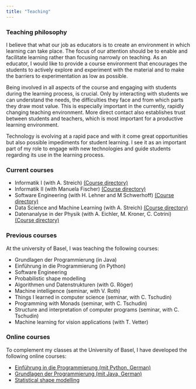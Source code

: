 ```yaml
---
title: "Teaching"
---
```


### Teaching philosophy

I believe that what our job as educators is to create an environment in which 
learning can take place. The focus of our attention should be to enable and facilitate learning
rather than focusing narrowly on teaching. As an educator, I would like to provide a course environment that encourages the students to actively explore and experiment with the material and to make the 
barriers to experimentation as low as possible. 

Being involved in all aspects of the course and engaging with students during the learning process, is crucial. Only by interacting with students we can understand the needs, the difficulties 
they face and from which parts they draw most value. This is especially important in the currently, rapidly changing
teaching environment. More direct contact also establishes trust between students and teachers, which 
is most important for a productive learning environment. 

Technology is evolving at a rapid pace and with it come great opportunities but also possible impediments for student learning. I see it as an important part of my role to engage with new technologies and guide students regarding its use in the learning process. 


### Current courses

- Informatik I (with A. Streich) [(Course directory)](https://www.vvz.ethz.ch/Vorlesungsverzeichnis/lerneinheit.view?lerneinheitId=182735&semkez=2024W&ansicht=LEHRVERANSTALTUNGEN&lang=de)
- Informatik II (with Manuela Fischer) [(Course directory)](https://www.vvz.ethz.ch/Vorlesungsverzeichnis/lerneinheit.view?lerneinheitId=188270&semkez=2025S&ansicht=LEHRVERANSTALTUNGEN&lang=de)
- Software Engineering (with H. Lehner and M Schwerhoff) [(Course directory)](https://www.vvz.ethz.ch/Vorlesungsverzeichnis/lerneinheit.view?lerneinheitId=181757&semkez=2024W&ansicht=LEHRVERANSTALTUNGEN&lang=de)
- Data Science and Machine Learning (with A. Streich) [(Course directory)](https://www.vvz.ethz.ch/Vorlesungsverzeichnis/lerneinheit.view?lerneinheitId=190199&semkez=2025S&ansicht=LEHRVERANSTALTUNGEN&lang=de)
- Datenanalyse in der Physik (with A. Eichler, M. Kroner, C. Cotrini) [(Course directory)](https://www.vvz.ethz.ch/Vorlesungsverzeichnis/lerneinheit.view?lerneinheitId=178564&semkez=2024S&ansicht=LEHRVERANSTALTUNGEN&lang=de)

### Previous courses

At the university of Basel, I was teaching the following courses:

- Grundlagen der Programmierung (in Java)
- Einführung in die Programmierung (in Python)
- Software Engineering
- Probabilistic shape modelling
- Algorithmen und Datenstrukturen (with G. Röger)
- Machine intelligence (seminar, with V. Roth)
- Things I learned in computer science (seminar, with C. Tschudin)
- Programming with Monads (seminar, with C. Tschudin)
- Structure and interpretation of computer programs (seminar, with C. Tschudin)
- Machine learning for vision applications (with T. Vetter)

### Online courses 

To complement my classes at the University of Basel, I have developed the following online courses:

- [Einführung in die Programmierung (mit Python, German)](https://dmi-programming.dmi.unibas.ch/eidp/)
- [Grundlagen der Programmierung (mit Java, German)](https://dmi-programming.dmi.unibas.ch/gdp/)
- [Statistical shape modelling](https://shapemodelling.cs.unibas.ch/ssm-course/)

